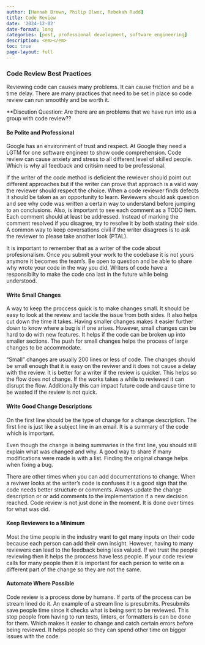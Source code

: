 ```yaml
---
author: [Hannah Brown, Philip Olwoc, Rebekah Rudd]
title: Code Review
date: '2024-12-02'
date-format: long
categories: [post, professional development, software engineering]
description: <em></em>
toc: true
page-layout: full
---
```



### Code Review Best Practices

Reviewing code can causes many problems. It can cause friction and be a time delay.
There are many practices that need to be set in place so code review can run smoothly and
be worth it. 

**Discution Question: Are there are an problems that we have run into as a group with code review??

#### Be Polite and Professional

Google has an environment of trust and respect. At Google they need a LGTM for one software engineer
to show code comprehension. Code review can cause anxiety and stress to all different level of skilled
people. Which is why all feedback and critisim need to be professional.

If the writer of the code method is deficient the rewiever should point out different approaches but if the writer
can prove that approach is a valid way the reviewer should respect the choice. When a code reviewer finds defects it should
be taken as an opportunity to learn. Reviewers should ask question and see why code was written a certain way to understand
before jumping to an conclusions. Also, is important to see each comment as a TODO item. Each comment should at least be
addressed. Instead of marking the comment resolved if you disagree, try to resolve it by both stating their side. A common
way to keep coversations civil if the writer disagrees is to ask the reviewer to please take another look (PTAL). 

It is important to remember that as a writer of the code about profesionalism. Once you submit your work to the codebase it is not
yours anymore it becomes the team's. Be open to question and be able to share why wrote your code in the way you did. Writers of code
have a responsibilty to make the code cna last in the future while being understood.

#### Write Small Changes

A way to keep the proccess quick is to make changes small. It should be easy to look at the review and tackle the issue from both sides.
It also helps cut down the time it takes. Having smaller changes makes it easier further down to know where a bug is if one arises. However,
small changes can be hard to do with new features. It helps if the code can be broken up into smaller sections. The push for small changes
helps the process of large changes to be accommodate.

"Small" changes are usually 200 lines or less of code. The changes should be small enough that it is easy on the reviwer and it does not
cause a delay with the review. It is better for a writer if the review is quicker. This helps so the flow does not change. If the works takes
a while to reviewed it can disrupt the flow. Additionally this can impact future code and cause time to be wasted if the review is not quick.

#### Write Good Change Descriptions

On the first line should be the type of change for a change description. The first line is just like a subject line in an email. It is
a summary of the code which is important.

Even though the change is being summaries in the first line, you should still explain what was changed and why. A good way to share if many
modifications were made is with a list. Finding the original change helps when fixing a bug. 

There are other times when you can add documentations to change. When a reviwer looks at the writer's code is confuses it is a good sign that
the code needs better structure or comments. Always update the change description or or add comments to the implementation if a new decision reached.
Code review is not just done in the moment. It is done over times for what was did. 

#### Keep Reviewers to a Minimum

Most the time people in the industry want to get many inputs on their code because each person can add their own insight.
However, having to many reviewers can lead to the feedback being less valued. If we trust the people reviewing then it helps
the proccess have less people. If your code review calls for many people then it is important for each person to write on a different
part of the change so they are not the same.

#### Automate Where Possible

Code review is a process done by humans. If parts of the process can be stream lined do it. An example
of a stream line is presubmits. Presubmits save people time since it checks what is being sent to be reviewed.
This stop people from having to run tests, linters, or formatters is can be done for them. Which makes it easier to change
and catch certain errors before being reviewed. It helps people so they can spend other time on bigger issues with the code. 